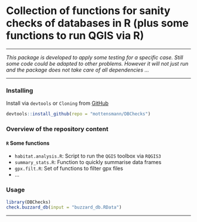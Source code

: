 # Collection of functions for sanity checks of databases in R (plus some functions to run QGIS via R)
***

*This package is developed to apply some testing for a specific case. Still some code could be adapted to other problems. However it will not just run and the package does not take care of all dependencies ...*

***

### Installing

Install via `devtools` or `Cloning` from [GitHub](https://github.com/mottensmann/DBChecks) 

```r
devtools::install_github(repo = "mottensmann/DBChecks")
```


### Overview of the repository content

#### **`R`** Some functions
* `habitat.analysis.R`: Script to run the `QGIS` toolbox via `RQGIS3`
* `summary_stats.R`: Function to quickly summarise data frames 
* `gpx.filt.R`: Set of functions to filter gpx files
* ...

### Usage

```r
library(DBChecks)
check.buzzard_db(input = "buzzard_db.RData")
```


***


